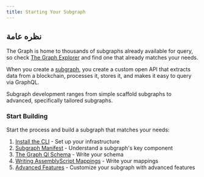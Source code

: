 ```yaml
---
title: Starting Your Subgraph
---
```


## نظره عامة

The Graph is home to thousands of subgraphs already available for query, so check [The Graph Explorer](https://thegraph.com/explorer) and find one that already matches your needs.

When you create a [subgraph](/subgraphs/), you create a custom open API that extracts data from a blockchain, processes it, stores it, and makes it easy to query via GraphQL.

Subgraph development ranges from simple scaffold subgraphs to advanced, specifically tailored subgraphs.

### Start Building

Start the process and build a subgraph that matches your needs:

1. [Install the CLI](/developing/creating-a-subgraph/install-the-cli/) - Set up your infrastructure
2. [Subgraph Manifest](/developing/creating-a-subgraph/subgraph-manifest/) - Understand a subgraph's key component
3. [The Graph Ql Schema](/developing/creating-a-subgraph/ql-schema/) - Write your schema
4. [Writing AssemblyScript Mappings](/developing/creating-a-subgraph/assemblyscript-mappings/) - Write your mappings
5. [Advanced Features](/developing/creating-a-subgraph/advanced/) - Customize your subgraph with advanced features
